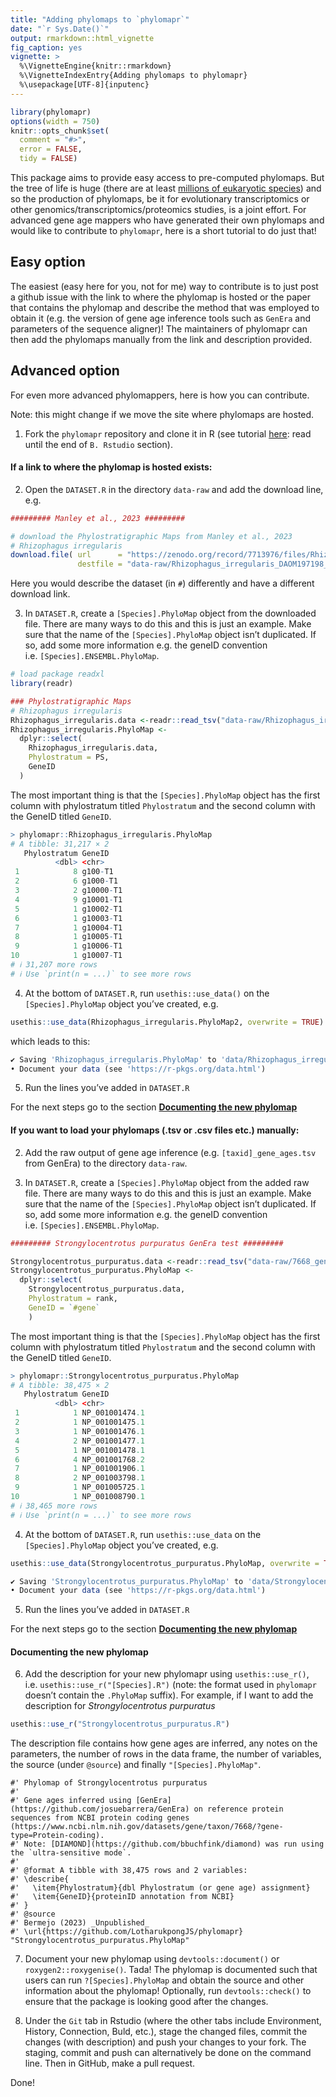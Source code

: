```yaml
---
title: "Adding phylomaps to `phylomapr`"
date: "`r Sys.Date()`"
output: rmarkdown::html_vignette
fig_caption: yes
vignette: >
  %\VignetteEngine{knitr::rmarkdown}
  %\VignetteIndexEntry{Adding phylomaps to phylomapr}
  %\usepackage[UTF-8]{inputenc}
---
```


```r
library(phylomapr)
options(width = 750)
knitr::opts_chunk$set(
  comment = "#>",
  error = FALSE,
  tidy = FALSE)
```

This package aims to provide easy access to pre-computed phylomaps. But the tree of life is huge (there are at least [millions of eukaryotic species](https://www.nature.com/articles/news.2011.498)) and so the production of phylomaps, be it for evolutionary transcriptomics or other genomics/transcriptomics/proteomics studies, is a joint effort. For advanced gene age mappers who have generated their own phylomaps and would like to contribute to `phylomapr`, here is a short tutorial to do just that!

## Easy option

The easiest (easy here for you, not for me) way  to contribute is to just post a github issue with the link to where the phylomap is hosted or the paper that contains the phylomap and describe the method that was employed to obtain it (e.g. the version of gene age inference tools such as `GenEra` and parameters of the sequence aligner)! The maintainers of phylomapr can then add the phylomaps manually from the link and description provided.

## Advanced option

For even more advanced phylomappers, here is how you can contribute. 

Note: this might change if we move the site where phylomaps are hosted.

1) Fork the `phylomapr` repository and clone it in R (see tutorial [here](https://www.camplab.net/adding-code-to-an-r-package/): read until the end of `B. Rstudio` section).

#### If a link to where the phylomap is hosted exists:

2) Open the `DATASET.R` in the directory `data-raw` and add the download line, e.g.

```R
######### Manley et al., 2023 #########

# download the Phylostratigraphic Maps from Manley et al., 2023
# Rhizophagus irregularis
download.file( url      = "https://zenodo.org/record/7713976/files/Rhizophagus_irregularis_DAOM197198_1432141_phyloranks.tsv",
               destfile = "data-raw/Rhizophagus_irregularis_DAOM197198_1432141_phyloranks.tsv")
```

Here you would describe the dataset (in `#`) differently and have a different download link.

3) In `DATASET.R`, create a `[Species].PhyloMap` object from the downloaded file. There are many ways to do this and this is just an example. Make sure that the name of the `[Species].PhyloMap` object isn't duplicated. If so, add some more information e.g. the geneID convention i.e. `[Species].ENSEMBL.PhyloMap`.

```R
# load package readxl
library(readr)

### Phylostratigraphic Maps
# Rhizophagus irregularis
Rhizophagus_irregularis.data <-readr::read_tsv("data-raw/Rhizophagus_irregularis_DAOM197198_1432141_phyloranks.tsv")
Rhizophagus_irregularis.PhyloMap <-
  dplyr::select(
    Rhizophagus_irregularis.data,
    Phylostratum = PS,
    GeneID
  )
```

The most important thing is that the `[Species].PhyloMap` object has the first column with phylostratum titled `Phylostratum` and the second column with the GeneID titled `GeneID`.

```R
> phylomapr::Rhizophagus_irregularis.PhyloMap
# A tibble: 31,217 × 2
   Phylostratum GeneID   
          <dbl> <chr>    
 1            8 g100-T1  
 2            6 g1000-T1 
 3            2 g10000-T1
 4            9 g10001-T1
 5            1 g10002-T1
 6            1 g10003-T1
 7            1 g10004-T1
 8            1 g10005-T1
 9            1 g10006-T1
10            1 g10007-T1
# ℹ 31,207 more rows
# ℹ Use `print(n = ...)` to see more rows
```

4) At the bottom of `DATASET.R`, run `usethis::use_data()` on the `[Species].PhyloMap` object you've created, e.g.

```R
usethis::use_data(Rhizophagus_irregularis.PhyloMap2, overwrite = TRUE)
```

which leads to this:

```R
✔ Saving 'Rhizophagus_irregularis.PhyloMap' to 'data/Rhizophagus_irregularis.PhyloMap.rda'
• Document your data (see 'https://r-pkgs.org/data.html')
```

5) Run the lines you've added in `DATASET.R`

For the next steps go to the section [__Documenting the new phylomap__](#Documenting-the-new-phylomap)

#### If you want to load your phylomaps (.tsv or .csv files etc.) manually:

2) Add the raw output of gene age inference (e.g. `[taxid]_gene_ages.tsv` from GenEra) to the directory `data-raw`.

3) In `DATASET.R`, create a `[Species].PhyloMap` object from the added raw file. There are many ways to do this and this is just an example. Make sure that the name of the `[Species].PhyloMap` object isn't duplicated. If so, add some more information e.g. the geneID convention i.e. `[Species].ENSEMBL.PhyloMap`.

```R
######### Strongylocentrotus purpuratus GenEra test #########

Strongylocentrotus_purpuratus.data <-readr::read_tsv("data-raw/7668_gene_ages.tsv")
Strongylocentrotus_purpuratus.PhyloMap <-
  dplyr::select(
    Strongylocentrotus_purpuratus.data,
    Phylostratum = rank,
    GeneID = `#gene`
    )
```

The most important thing is that the `[Species].PhyloMap` object has the first column with phylostratum titled `Phylostratum` and the second column with the GeneID titled `GeneID`.

```R
> phylomapr::Strongylocentrotus_purpuratus.PhyloMap
# A tibble: 38,475 × 2
   Phylostratum GeneID        
          <dbl> <chr>         
 1            1 NP_001001474.1
 2            1 NP_001001475.1
 3            1 NP_001001476.1
 4            2 NP_001001477.1
 5            1 NP_001001478.1
 6            4 NP_001001768.2
 7            1 NP_001001906.1
 8            2 NP_001003798.1
 9            1 NP_001005725.1
10            1 NP_001008790.1
# ℹ 38,465 more rows
# ℹ Use `print(n = ...)` to see more rows
```

4) At the bottom of `DATASET.R`, run `usethis::use_data` on the `[Species].PhyloMap` object you've created, e.g.

```R
usethis::use_data(Strongylocentrotus_purpuratus.PhyloMap, overwrite = TRUE)
```

```R
✔ Saving 'Strongylocentrotus_purpuratus.PhyloMap' to 'data/Strongylocentrotus_purpuratus.PhyloMap.rda'
• Document your data (see 'https://r-pkgs.org/data.html')
```

5) Run the lines you've added in `DATASET.R`

For the next steps go to the section [__Documenting the new phylomap__](#Documenting-the-new-phylomap)

#### Documenting the new phylomap

6) Add the description for your new phylomapr using `usethis::use_r()`, i.e. `usethis::use_r("[Species].R")` (note: the format used in `phylomapr` doesn't contain the `.PhyloMap` suffix). For example, if I want to add the description for _Strongylocentrotus purpuratus_

```R
usethis::use_r("Strongylocentrotus_purpuratus.R")
```

The description file contains how gene ages are inferred, any notes on the parameters, the number of rows in the data frame, the number of variables, the source (under `@source`) and finally `"[Species].PhyloMap"`.

```
#' Phylomap of Strongylocentrotus purpuratus
#'
#' Gene ages inferred using [GenEra](https://github.com/josuebarrera/GenEra) on reference protein sequences from NCBI protein coding genes (https://www.ncbi.nlm.nih.gov/datasets/gene/taxon/7668/?gene-type=Protein-coding).
#' Note: [DIAMOND](https://github.com/bbuchfink/diamond) was run using the `ultra-sensitive mode`.
#'
#' @format A tibble with 38,475 rows and 2 variables:
#' \describe{
#'   \item{Phylostratum}{dbl Phylostratum (or gene age) assignment}
#'   \item{GeneID}{proteinID annotation from NCBI}
#' }
#' @source
#' Bermejo (2023) _Unpublished_
#' \url{https://github.com/LotharukpongJS/phylomapr}
"Strongylocentrotus_purpuratus.PhyloMap"

```

7) Document your new phylomap using `devtools::document()` or `roxygen2::roxygenise()`. Tada! The phylomap is documented such that users can run `?[Species].PhyloMap` and obtain the source and other information about the phylomap! Optionally, run `devtools::check()` to ensure that the package is looking good after the changes.

8) Under the `Git` tab in Rstudio (where the other tabs include Environment, History, Connection, Buld, etc.), stage the changed files, commit the changes (with description) and push your changes to your fork. The staging, commit and push can alternatively be done on the command line. Then in GitHub, make a pull request.

Done!
